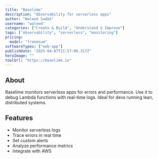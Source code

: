 ---
title: "Baselime"
description: "Observability for serverless apps"
author: "Waleed Sadek"
username: "waleed"
categories: ["Create & Build", "Understand & Improve"]
tags: ["observability", "serverless", "monitoring"]
pricing:
  model: "freemium"
softwareTypes: ["web-app"]
publishDate: "2025-04-07T21:57:00.317Z"
heroImage: ""
toolUrl: "https://baselime.io"
---
## About
Baselime monitors serverless apps for errors and performance. Use it to debug Lambda functions with real-time logs. Ideal for devs running lean, distributed systems.

## Features
- Monitor serverless logs
- Trace errors in real time
- Set custom alerts
- Analyze performance metrics
- Integrate with AWS